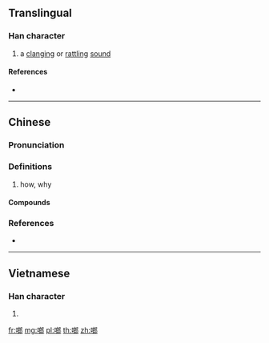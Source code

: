 {{character info/new}}
==Translingual==

===Han character===
{{Han char|rn=30|rad=口|as=08|sn=11|four=67027|canj=RIIL|ids=⿰口郎}}

# a [[clang]]ing or [[rattling]] [[sound]]

====References====
* {{Han ref|kx=0204.111|hdz=10646.090|uh=5577|ud=21879|bh=D86A|bd=55402}}

----

==Chinese==
{{zh-forms}}

===Pronunciation===
{{zh-pron
|m=lāng
|m-s=nang3
|c=long1,long4
|mn=long
|mc=
|oc=
|cat=
}}

===Definitions===
{{zh-hanzi}}

# {{label|zh|Gan|interrogative}} how, why

====Compounds====
{{zh-der|噹啷落地|噹啷|啷噹|丁鈴噹啷|啷鐺|當啷}}

===References===
* {{R:yue:mfccd}}

----

==Vietnamese==

===Han character===
{{vi-hantu|[[lắng]]|rs=口08}}

# {{defn|lang=vi|sort=口08}}

[[fr:啷]]
[[mg:啷]]
[[pl:啷]]
[[th:啷]]
[[zh:啷]]